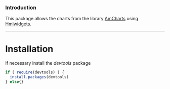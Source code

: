 ### Introduction

This package allows the charts from the library [AmCharts][url_amcharts] using
[Hmlwidgets][url_htmlwidgets].

---

# Installation

If necessary install the *devtools* package

```r
if ( require(devtools) ) {
  install.packages(devtools)
} else{}
```




[url_amcharts]: http://www.amcharts.com
[url_htmlwidgets]: http://www.htmlwidgets.org

